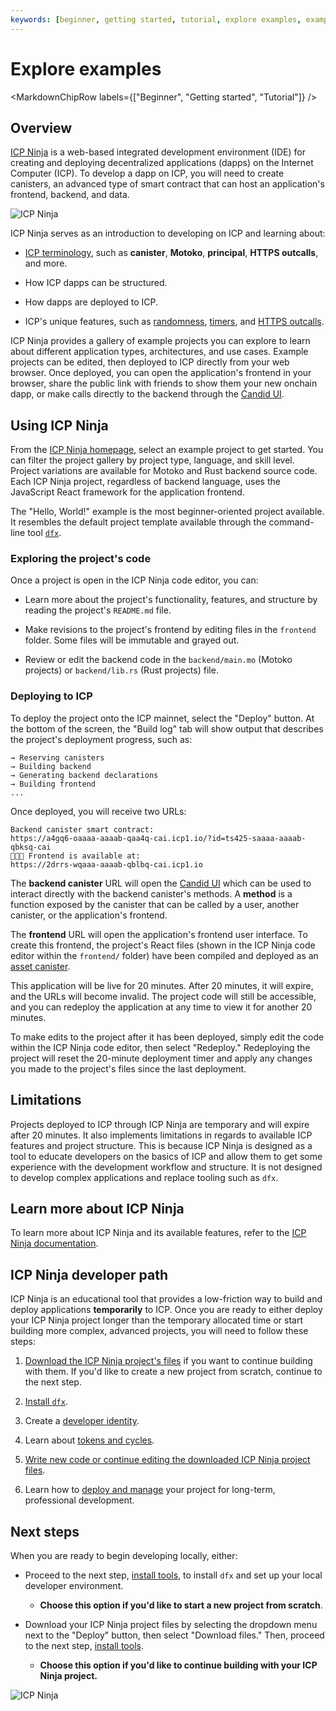 ```yaml
---
keywords: [beginner, getting started, tutorial, explore examples, example projects, example code, example dapps, example apps, examples, icp ninja, ninja, web ide, ide]
---
```



# Explore examples

<MarkdownChipRow labels={["Beginner", "Getting started", "Tutorial"]} />

## Overview

[ICP Ninja](https://icp.ninja) is a web-based integrated development environment (IDE) for creating and deploying decentralized applications (dapps) on the Internet Computer (ICP). To develop a dapp on ICP, you will need to create <GlossaryTooltip>canisters</GlossaryTooltip>, an advanced type of smart contract that can host an application's frontend, backend, and data.

![ICP Ninja](./_attachments/icp-ninja.png)

ICP Ninja serves as an introduction to developing on ICP and learning about:

- [ICP terminology](/docs/current/references/glossary), such as **canister**, **Motoko**, **principal**, **HTTPS outcalls**, and more.

- How ICP dapps can be structured.

- How dapps are deployed to ICP.

- ICP's unique features, such as [randomness](/docs/current/developer-docs/smart-contracts/advanced-features/randomness), [timers](/docs/current/developer-docs/smart-contracts/advanced-features/periodic-tasks), and [HTTPS outcalls](/docs/current/developer-docs/smart-contracts/advanced-features/https-outcalls/https-outcalls-overview).

ICP Ninja provides a gallery of example projects you can explore to learn about different application types, architectures, and use cases. Example projects can be edited, then deployed to ICP directly from your web browser. Once deployed, you can open the application's frontend in your browser, share the public link with friends to show them your new onchain dapp, or make calls directly to the backend through the [Candid UI](/docs/current/developer-docs/smart-contracts/candid/candid-concepts).

## Using ICP Ninja

From the [ICP Ninja homepage](https://icp.ninja), select an example project to get started. You can filter the project gallery by project type, language, and skill level. Project variations are available for Motoko and Rust backend source code. Each ICP Ninja project, regardless of backend language, uses the JavaScript React framework for the application frontend.

The "Hello, World!" example is the most beginner-oriented project available. It resembles the default project template available through the command-line tool [`dfx`](/docs/current/developer-docs/getting-started/install).

### Exploring the project's code

Once a project is open in the ICP Ninja code editor, you can:

- Learn more about the project's functionality, features, and structure by reading the project's `README.md` file.

- Make revisions to the project's frontend by editing files in the `frontend` folder. Some files will be immutable and grayed out.

- Review or edit the backend code in the `backend/main.mo` (Motoko projects) or `backend/lib.rs` (Rust projects) file.

### Deploying to ICP

To deploy the project onto the ICP mainnet, select the "Deploy" button. At the bottom of the screen, the "Build log" tab will show output that describes the project's deployment progress, such as:

```
→ Reserving canisters
→ Building backend
→ Generating backend declarations
→ Building frontend
...
```

Once deployed, you will receive two URLs:

```
Backend canister smart contract:
https://a4gq6-oaaaa-aaaab-qaa4q-cai.icp1.io/?id=ts425-saaaa-aaaab-qbksq-cai
🥷🚀🎉 Frontend is available at:
https://2drrs-wqaaa-aaaab-qblbq-cai.icp1.io
```

The **backend canister** URL will open the [Candid UI](/docs/current/developer-docs/smart-contracts/candid/candid-concepts) which can be used to interact directly with the backend canister's methods. A **method** is a function exposed by the canister that can be called by a user, another canister, or the application's frontend.

The **frontend** URL will open the application's frontend user interface. To create this frontend, the project's React files (shown in the ICP Ninja code editor within the `frontend/` folder) have been compiled and deployed as an [asset canister](/docs/current/developer-docs/web-apps/application-frontends/default-frontend).

This application will be live for 20 minutes. After 20 minutes, it will expire, and the URLs will become invalid. The project code will still be accessible, and you can redeploy the application at any time to view it for another 20 minutes.

To make edits to the project after it has been deployed, simply edit the code within the ICP Ninja code editor, then select "Redeploy." Redeploying the project will reset the 20-minute deployment timer and apply any changes you made to the project's files since the last deployment.

## Limitations

Projects deployed to ICP through ICP Ninja are temporary and will expire after 20 minutes. It also implements limitations in regards to available ICP features and project structure. This is because ICP Ninja is designed as a tool to educate developers on the basics of ICP and allow them to get some experience with the development workflow and structure. It is not designed to develop complex applications and replace tooling such as `dfx`.

## Learn more about ICP Ninja

To learn more about ICP Ninja and its available features, refer to the [ICP Ninja documentation](https://icp.ninja/what-is-icp#faq).

## ICP Ninja developer path

ICP Ninja is an educational tool that provides a low-friction way to build and deploy applications **temporarily** to ICP. Once you are ready to either deploy your ICP Ninja project longer than the temporary allocated time or start building more complex, advanced projects, you will need to follow these steps:

1. [Download the ICP Ninja project's files](#downloading-the-projects-files) if you want to continue building with them. If you'd like to create a new project from scratch, continue to the next step.

2. [Install `dfx`](/docs/current/developer-docs/getting-started/install).

3. Create a [developer identity](/docs/current/developer-docs/getting-started/identities).

4. Learn about [tokens and cycles](/docs/current/developer-docs/getting-started/tokens-and-cycles).

5. [Write new code or continue editing the downloaded ICP Ninja project files](/docs/current/developer-docs/getting-started/writing-smart-contracts).

6. Learn how to [deploy and manage](/docs/current/developer-docs/getting-started/deploy-and-manage) your project for long-term, professional development.

## Next steps

When you are ready to begin developing locally, either:

- Proceed to the next step, [install tools](/docs/current/developer-docs/getting-started/install), to install `dfx` and set up your local developer environment.
    - **Choose this option if you'd like to start a new project from scratch**.

- Download your ICP Ninja project files by selecting the dropdown menu next to the "Deploy" button, then select "Download files." Then, proceed to the next step, [install tools](/docs/current/developer-docs/getting-started/install).
    - **Choose this option if you'd like to continue building with your ICP Ninja project.**

![ICP Ninja](./_attachments/icp-ninja-download.png)